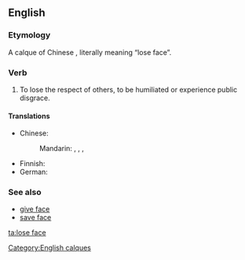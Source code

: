 ==English==

===Etymology===
A calque of Chinese {{zh-tsp|丟臉|丢脸|diū liǎn}}, literally meaning “lose face”.

===Verb===
{{en-verb|head=to [[lose]] [[face]]|loses face|losing face|lost face}}

# {{idiom}} To lose the respect of others, to be humiliated or experience public disgrace.

====Translations====
{{trans-top|lose respect of others}}
* Chinese:
*: Mandarin: {{t|zh|丟臉|sc=Hani}}, {{t|zh|丢脸|tr=diūliǎn|sc=Hani}}, {{t|zh|丟人|sc=Hani}}, {{t|zh|丢人|tr=diūrén|sc=Hani}}
{{trans-mid}}
* Finnish: {{t|fi|menettää kasvonsa}}
* German: {{t-|de|das Gesicht verlieren}}
{{trans-bottom}}

===See also===
{{wikipedia|face (sociological concept)}}
* [[give face]]
* [[save face]]

[[Category:English calques]]

[[ta:lose face]]